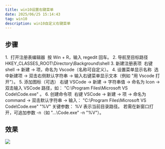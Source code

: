 ```yaml
---
title: win10设置右键菜单
date: 2025/06/25 15:14:43
tag: win10
description: win10自定义右键菜单
---
```


## 步骤

​1. ​ 打开注册表编辑器 ​​
按 Win + R，输入 regedit 回车。
​2. ​ 导航至目标路径 ​​
HKEY_CLASSES_ROOT\Directory\Background\shell
​3. ​ 新建注册表项 ​​
右键 shell → 新建 → 项，命名为 Vscode（名称可自定义）。
​​4. 设置菜单显示名称 ​​
选中新建项 → 双击右侧默认字符串 → 输入右键菜单显示文本（例如 "用 Vscode 打开"）。
​​5. 添加图标（可选）​​
右键 VSCode → 新建 → 字符串值 → 命名为 Icon → 双击输入 VSCode 路径，如：
"C:\Program Files\Microsoft VS Code\Code.exe"
。
​​6. 创建命令项 ​​
右键 VSCode → 新建 → 项 → 命名为 command → 双击默认字符串 → 输入：
"C:\Program Files\Microsoft VS Code\Code.exe" "%V"
关键参数：
%V 表示当前目录路径。
若需在新窗口打开，可追加参数 -n（如 "...\Code.exe" -n "%V"）。

## 效果

![](https://image.084612.xyz/20250625154833571.png)
